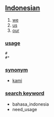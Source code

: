 == [[Indonesian]] ==

# [[we]]
# [[us]]
# [[our]]

=== [[usage]] ===
 # ''' '''
 #* [[ ]]

=== [[synonym]] ===
* [[kami]]

=== [[search keyword]] ===
* bahasa_indonesia
* need_usage